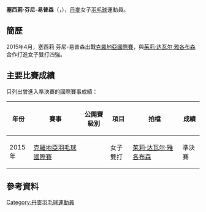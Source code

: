 {{noteTA|G1=Badminton}}
{{Infobox 羽球選手
| playername              = 塞西莉·芬尼-易普森<br/>{{lang|da|Cecilie Finne-Ipsen}}
| image                   = 
| size                    = 
| caption                 = 
| birth_name              = 
| date_of_birth           = {{birth_date_and_age|1998|3|14}}
| place_of_birth          = 
| height                  = 
| weight                  = 
| event                   = 女子雙打、混合雙打
| country                 = {{DEN}}
| years_intldebut         = 
| years_started           = 
| handedness              = 
| coach                   = 
| highest_ranking         = 第130位（女雙-[[茱莉·达瓦尔·雅各布森|雅各布森]]）
| date_of_highest_ranking = 2015年9月10日<ref name="ranking">[http://bwfcontent.tournamentsoftware.com/ranking/player.aspx?id=12030&player=1209494 BWF World Ranking - Ranking of Cecilie FINNE-IPSEN (76197)]{{en}}</ref>
| current_ranking         = 第314位（女雙-[[茱莉·达瓦尔·雅各布森|雅各布森]]）<br/>第797位（女雙-[[茱莉·芬尼-易普森|芬尼-易普森]]）<br/>第276位（混雙-[[葉普·貝伊|貝伊]]）
| date_of_current_ranking = 2016年10月6日<ref>[http://bwfcontent.tournamentsoftware.com/ranking/category.aspx?id=12030&category=475 BWF World Ranking - BWF世界排名榜 (10/6/2016) - Women's doubles] {{Wayback|url=http://bwfcontent.tournamentsoftware.com/ranking/category.aspx?id=12030&category=475 |date=20200325055849 }}{{en}}</ref><ref>[http://bwfcontent.tournamentsoftware.com/ranking/category.aspx?id=12030&category=476 BWF World Ranking - BWF世界排名榜 (10/6/2016) - Mixed doubles] {{Wayback|url=http://bwfcontent.tournamentsoftware.com/ranking/category.aspx?id=12030&category=476 |date=20170305004218 }}{{en}}</ref>
| played                  = 0勝–3負（女單）<br/>7勝–13負（女雙）<br/>12勝–8負（混雙）
| titles                  = 
| bwf_profile             = F233E760-736B-4982-BC4D-8CEFA31CF8AF
| bwf_id                  = 76197
| updated                 = 2016年10月9日
}}
{{MedalTableTop}}
{{MedalSport | 女子[[羽毛球|羽毛球]]}}
{{MedalCountry | {{DEN}}}}
{{MedalBottom}}
'''塞西莉·芬尼-易普森'''（{{lang-da|'''Cecilie Finne-Ipsen'''}}，{{bd|1998年|3月14日||}}），[[丹麥|丹麥]]女子[[羽毛球|羽毛球]]運動員。

==簡歷==
2015年4月，塞西莉·芬尼-易普森出戰[[2015年克羅地亞羽毛球國際賽|克羅地亞國際賽]]，與[[茱莉·达瓦尔·雅各布森|茱莉·达瓦尔·雅各布森]]合作打進女子雙打四強。

==主要比賽成績==
只列出曾進入準決賽的國際賽事成績：
{| class=wikitable style="text-align:center; font-size:small;" 
!width="50"|年份
!width="180"|賽事
!width="80"|公開賽級別
!width="60"|項目
!width="180"|拍檔
!width="50"|成績
|-
!rowspan="1"|2015年
|[[2015年克羅地亞羽毛球國際賽|克羅地亞羽毛球國際賽]]
|{{BWFIS}}
|女子雙打
|[[茱莉·达瓦尔·雅各布森|茱莉·达瓦尔·雅各布森]]
|bgcolor="#b8860b"|準決賽
|}
{{BWF賽事級別索引}}

==參考資料==
{{Reflist}}

{{DEFAULTSORT:Finne-Ipsen, Cecilie}}
[[Category:丹麥羽毛球運動員|Category:丹麥羽毛球運動員]]